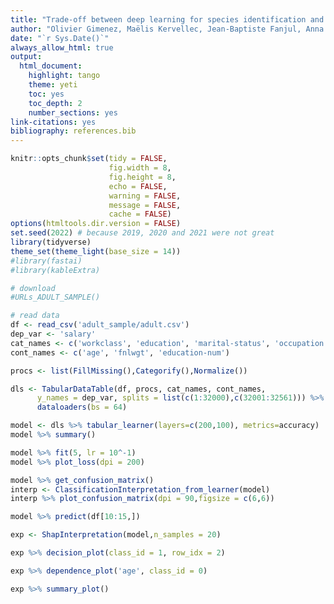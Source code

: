 ```yaml
---
title: "Trade-off between deep learning for species identification and inference about predator-prey co-occurrence: Reproducible `R` workflow integrating models in computer vision and ecological statistics"
author: "Olivier Gimenez, Maëlis Kervellec, Jean-Baptiste Fanjul, Anna Chaine, Lucile Marescot, Yoann Bollet, Christophe Duchamp"
date: "`r Sys.Date()`"
always_allow_html: true
output:
  html_document:
    highlight: tango
    theme: yeti
    toc: yes
    toc_depth: 2
    number_sections: yes
link-citations: yes
bibliography: references.bib
---
```


```r
knitr::opts_chunk$set(tidy = FALSE, 
                      fig.width = 8, 
                      fig.height = 8, 
                      echo = FALSE,
                      warning = FALSE,
                      message = FALSE,
                      cache = FALSE)
options(htmltools.dir.version = FALSE)
set.seed(2022) # because 2019, 2020 and 2021 were not great
library(tidyverse)
theme_set(theme_light(base_size = 14))
#library(fastai)
#library(kableExtra)
```

```r
# download
#URLs_ADULT_SAMPLE()

# read data
df <- read_csv('adult_sample/adult.csv')
dep_var <- 'salary'
cat_names <- c('workclass', 'education', 'marital-status', 'occupation', 'relationship', 'race')
cont_names <- c('age', 'fnlwgt', 'education-num')
```


```r
procs <- list(FillMissing(),Categorify(),Normalize())

dls <- TabularDataTable(df, procs, cat_names, cont_names,
      y_names = dep_var, splits = list(c(1:32000),c(32001:32561))) %>%
      dataloaders(bs = 64)

model <- dls %>% tabular_learner(layers=c(200,100), metrics=accuracy)
model %>% summary()

model %>% fit(5, lr = 10^-1)
model %>% plot_loss(dpi = 200)

model %>% get_confusion_matrix()
interp <- ClassificationInterpretation_from_learner(model)
interp %>% plot_confusion_matrix(dpi = 90,figsize = c(6,6))

model %>% predict(df[10:15,])

exp <- ShapInterpretation(model,n_samples = 20)

exp %>% decision_plot(class_id = 1, row_idx = 2)

exp %>% dependence_plot('age', class_id = 0)

exp %>% summary_plot()
```

